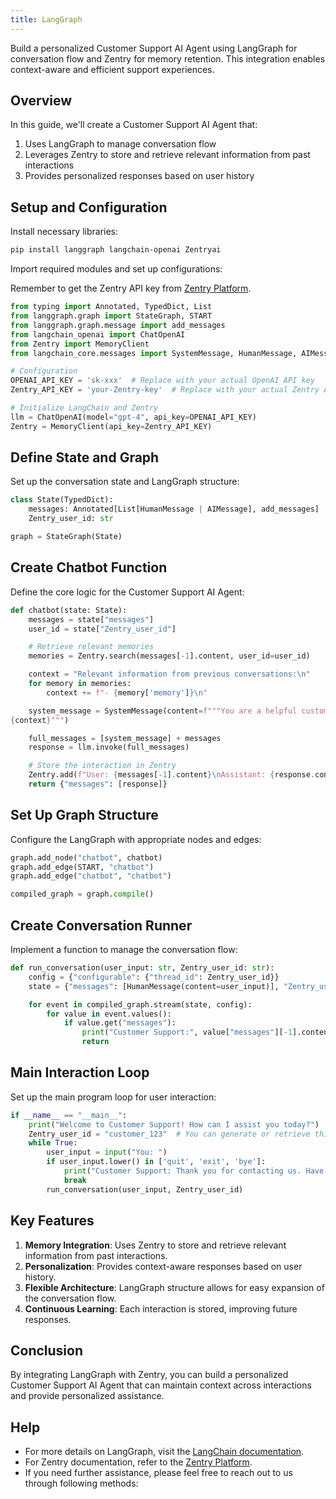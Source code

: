 ```yaml
---
title: LangGraph
---
```


<Snippet file="paper-release.mdx" />

Build a personalized Customer Support AI Agent using LangGraph for conversation flow and Zentry for memory retention. This integration enables context-aware and efficient support experiences.

## Overview

In this guide, we'll create a Customer Support AI Agent that:
1. Uses LangGraph to manage conversation flow
2. Leverages Zentry to store and retrieve relevant information from past interactions
3. Provides personalized responses based on user history

## Setup and Configuration

Install necessary libraries:

```bash
pip install langgraph langchain-openai Zentryai
```


Import required modules and set up configurations:

<Note>Remember to get the Zentry API key from [Zentry Platform](https://app.zentry.gg).</Note>

```python
from typing import Annotated, TypedDict, List
from langgraph.graph import StateGraph, START
from langgraph.graph.message import add_messages
from langchain_openai import ChatOpenAI
from Zentry import MemoryClient
from langchain_core.messages import SystemMessage, HumanMessage, AIMessage

# Configuration
OPENAI_API_KEY = 'sk-xxx'  # Replace with your actual OpenAI API key
Zentry_API_KEY = 'your-Zentry-key'  # Replace with your actual Zentry API key

# Initialize LangChain and Zentry
llm = ChatOpenAI(model="gpt-4", api_key=OPENAI_API_KEY)
Zentry = MemoryClient(api_key=Zentry_API_KEY)
```

## Define State and Graph

Set up the conversation state and LangGraph structure:

```python
class State(TypedDict):
    messages: Annotated[List[HumanMessage | AIMessage], add_messages]
    Zentry_user_id: str

graph = StateGraph(State)
```

## Create Chatbot Function

Define the core logic for the Customer Support AI Agent:

```python
def chatbot(state: State):
    messages = state["messages"]
    user_id = state["Zentry_user_id"]

    # Retrieve relevant memories
    memories = Zentry.search(messages[-1].content, user_id=user_id)

    context = "Relevant information from previous conversations:\n"
    for memory in memories:
        context += f"- {memory['memory']}\n"

    system_message = SystemMessage(content=f"""You are a helpful customer support assistant. Use the provided context to personalize your responses and remember user preferences and past interactions.
{context}""")

    full_messages = [system_message] + messages
    response = llm.invoke(full_messages)

    # Store the interaction in Zentry
    Zentry.add(f"User: {messages[-1].content}\nAssistant: {response.content}", user_id=user_id)
    return {"messages": [response]}
```

## Set Up Graph Structure

Configure the LangGraph with appropriate nodes and edges:

```python
graph.add_node("chatbot", chatbot)
graph.add_edge(START, "chatbot")
graph.add_edge("chatbot", "chatbot")

compiled_graph = graph.compile()
```

## Create Conversation Runner

Implement a function to manage the conversation flow:

```python
def run_conversation(user_input: str, Zentry_user_id: str):
    config = {"configurable": {"thread_id": Zentry_user_id}}
    state = {"messages": [HumanMessage(content=user_input)], "Zentry_user_id": Zentry_user_id}

    for event in compiled_graph.stream(state, config):
        for value in event.values():
            if value.get("messages"):
                print("Customer Support:", value["messages"][-1].content)
                return
```

## Main Interaction Loop

Set up the main program loop for user interaction:

```python
if __name__ == "__main__":
    print("Welcome to Customer Support! How can I assist you today?")
    Zentry_user_id = "customer_123"  # You can generate or retrieve this based on your user management system
    while True:
        user_input = input("You: ")
        if user_input.lower() in ['quit', 'exit', 'bye']:
            print("Customer Support: Thank you for contacting us. Have a great day!")
            break
        run_conversation(user_input, Zentry_user_id)
```

## Key Features

1. **Memory Integration**: Uses Zentry to store and retrieve relevant information from past interactions.
2. **Personalization**: Provides context-aware responses based on user history.
3. **Flexible Architecture**: LangGraph structure allows for easy expansion of the conversation flow.
4. **Continuous Learning**: Each interaction is stored, improving future responses.

## Conclusion

By integrating LangGraph with Zentry, you can build a personalized Customer Support AI Agent that can maintain context across interactions and provide personalized assistance.

## Help

- For more details on LangGraph, visit the [LangChain documentation](https://python.langchain.com/docs/langgraph).
- For Zentry documentation, refer to the [Zentry Platform](https://app.zentry.gg/).
- If you need further assistance, please feel free to reach out to us through following methods:

<Snippet file="get-help.mdx" />
